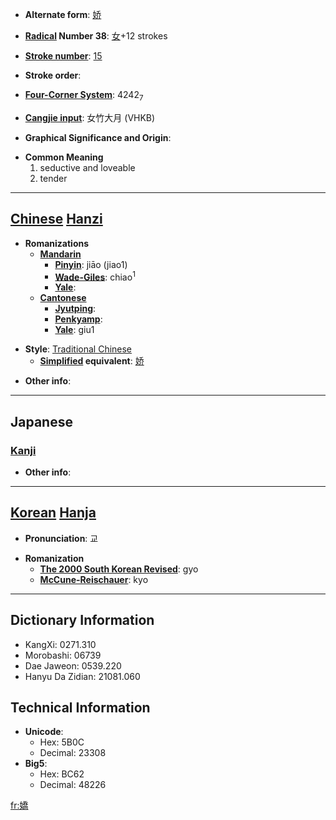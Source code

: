 * '''Alternate form''': [[娇]]

* '''[[Wiktionary:Chinese radical index| Radical]] Number 38''': [[Wiktionary:Chinese radical index 女|女]]+12 strokes

* '''[[Wiktionary:Chinese total strokes index|Stroke number]]''': [[Wiktionary:Chinese total strokes index 15|15]]

* '''Stroke order''': 

* '''[[Wiktionary:Chinese four corner index|Four-Corner System]]''': 4242<sub>7</sub>

* '''[[Wiktionary:Chinese Cangjie index|Cangjie input]]''': 女竹大月 (VHKB)

* '''Graphical Significance and Origin''': 

* '''Common Meaning'''
*#seductive and loveable
*# tender


----

== [[Chinese]] [[Hanzi]] ==

* '''Romanizations'''
** '''[[Mandarin]]'''
*** '''[[Pinyin]]''': jiāo (jiao1)
*** '''[[Wade-Giles]]''': chiao<sup>1</sup>
*** '''[[Yale]]''': 
** '''[[Cantonese]]'''
*** '''[[Jyutping]]''':
*** '''[[Penkyamp]]''': 
*** '''[[Yale]]''': giu1

* '''Style''': [[Traditional Chinese]] 
** '''[[Simplified Chinese|Simplified]] equivalent''': [[娇]]

* '''Other info''': 

----

==Japanese==
===[[Kanji]]===
{{kanji|on readings=[[きょう]] (kyō)|kun readings=[[なまめかしい]] (namamekashii)}}

* '''Other info''':  

----

== [[Korean]] [[Hanja]] ==

* '''Pronunciation''': 교

* '''Romanization'''
** '''[[The 2000 South Korean Revised Romanization|The 2000 South Korean Revised]]''': gyo
** '''[[McCune-Reischauer]]''': kyo

----

== Dictionary Information ==

* KangXi: 0271.310
* Morobashi: 06739
* Dae Jaweon: 0539.220
* Hanyu Da Zidian: 21081.060

== Technical Information ==

* '''Unicode''':
** Hex: 5B0C
** Decimal: 23308
* '''Big5''':
** Hex: BC62
** Decimal: 48226

[[fr:嬌]]